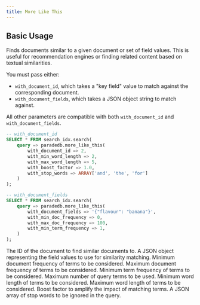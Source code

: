 ```yaml
---
title: More Like This
---
```


## Basic Usage

Finds documents similar to a given document or set of field values. This is useful for recommendation engines or finding related content based on textual similarities.

You must pass either:

- `with_document_id`, which takes a "key field" value to match against the corresponding document.
- `with_document_fields`, which takes a JSON object string to match against.

All other parameters are compatible with both `with_document_id` and `with_document_fields`.

```sql
-- with_document_id
SELECT * FROM search_idx.search(
    query => paradedb.more_like_this(
        with_document_id => 2,
        with_min_word_length => 2,
        with_max_word_length => 5,
        with_boost_factor => 1.0,
        with_stop_words => ARRAY['and', 'the', 'for']
    )
);

-- with_document_fields
SELECT * FROM search_idx.search(
    query => paradedb.more_like_this(
        with_document_fields => '{"flavour": "banana"}',
        with_min_doc_frequency => 0,
        with_max_doc_frequency => 100,
        with_min_term_frequency => 1,
    )
);
```

<ParamField body="with_document_id">
  The ID of the document to find similar documents to.
</ParamField>
<ParamField body="with_document_fields">
  A JSON object representing the field values to use for similarity matching.
</ParamField>
<ParamField body="with_min_doc_frequency">
  Minimum document frequency of terms to be considered.
</ParamField>
<ParamField body="with_max_doc_frequency">
  Maximum document frequency of terms to be considered.
</ParamField>
<ParamField body="with_min_term_frequency">
  Minimum term frequency of terms to be considered.
</ParamField>
<ParamField body="with_max_query_terms">
  Maximum number of query terms to be used.
</ParamField>
<ParamField body="with_min_word_length">
  Minimum word length of terms to be considered.
</ParamField>
<ParamField body="with_max_word_length">
  Maximum word length of terms to be considered.
</ParamField>
<ParamField body="with_boost_factor">
  Boost factor to amplify the impact of matching terms.
</ParamField>
<ParamField body="with_stop_words">
  A JSON array of stop words to be ignored in the query.
</ParamField>
